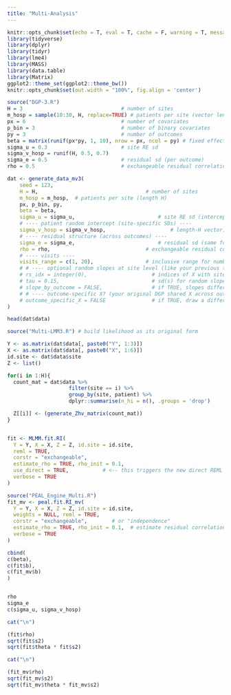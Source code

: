 ```yaml
---
title: "Multi-Analysis"
---
```



```r
knitr::opts_chunk$set(echo = T, eval = T, cache = F, warning = T, message = T)
library(tidyverse)
library(dplyr)
library(tidyr)
library(lme4)
library(MASS)  
library(data.table)
library(Matrix)
ggplot2::theme_set(ggplot2::theme_bw())
knitr::opts_chunk$set(out.width = "100%", fig.align = 'center')
```


```r
source("DGP-3.R")
H = 3                                # number of sites
m_hosp = sample(10:30, H, replace=TRUE) # patients per site (vector length H)
px = 6                               # number of covariates
p_bin = 3                            # number of binary covariates
py = 3                               # number of outcomes
beta = matrix(runif(px*py, 1, 10), nrow = px, ncol = py) # fixed effects
sigma_u = 0.3                        # site RE sd
sigma_v_hosp = runif(H, 0.5, 0.7)
sigma_e = 0.5                        # residual sd (per outcome)
rho = 0.5                            # exchangeable residual correlation across outcomes

dat <- generate_data_mv3(
    seed = 123,
    H = H,                                   # number of sites
    m_hosp = m_hosp,  # patients per site (length H)
    px, p_bin, py,                                
    beta = beta, 
    sigma_u = sigma_u,                           # site RE sd (intercept)
    # ---- patient random intercept (site-specific SDs) ----
    sigma_v_hosp = sigma_v_hosp,                     # length-H vector; if NULL, runif(H, 0.5, 0.7)
    # ---- residual structure (across outcomes) ----
    sigma_e = sigma_e,                           # residual sd (same for all outcomes)
    rho = rho,                               # exchangeable residual correlation across outcomes
    # ---- visits ----
    visits_range = c(1, 20),                 # inclusive range for number of visits per patient
    # # ---- optional random slopes at site level (like your previous template) ----
    # rs_idx = integer(0),                     # indices of X with site-level random slopes (subset of 1:px)
    # tau = 0.15,                              # sd(s) for random slopes (scalar or length(rs_idx))
    # slope_by_outcome = FALSE,                # if TRUE, slopes differ by outcome; else shared across outcomes
    # # ---- outcome-specific X? (your original DGP shared X across outcomes) ----
    # outcome_specific_X = FALSE               # if TRUE, draw a different X for each outcome (still stored once)
)

head(dat$data)
```


```r
source("Multi-LMM3.R") # build likelihood as its original form

Y <- as.matrix(dat$data[, paste0("Y", 1:3)])
X <- as.matrix(dat$data[, paste0("X", 1:6)])
id.site <- dat$data$site
Z <- list()

for(i in 1:H){
  count_mat = dat$data %>%
                    filter(site == i) %>%
                    group_by(site, patient) %>%
                    dplyr::summarise(n_hi = n(), .groups = 'drop')

  Z[[i]] <- (generate_Zhv_matrix(count_mat))
}


fit <- MLMM.fit.RI(
  Y = Y, X = X, Z = Z, id.site = id.site,
  reml = TRUE,
  corstr = "exchangeable",
  estimate_rho = TRUE, rho_init = 0.1,
  use_direct = TRUE,           # <-- this triggers the new direct REML path
  verbose = TRUE
)
```


```r
source("PEAL_Engine_Multi.R")
fit_mv <- peal.fit.RI_mv(
  Y = Y, X = X, Z = Z, id.site = id.site,
  weights = NULL, reml = TRUE,
  corstr = "exchangeable",        # or "independence"
  estimate_rho = TRUE, rho_init = 0.1,  # estimate residual correlation
  verbose = TRUE
)
```


```r
cbind(
c(beta),
c(fit$b),
c(fit_mv$b)
)


rho 
sigma_e
c(sigma_u, sigma_v_hosp)

cat("\n")

(fit$rho)
sqrt(fit$s2)
sqrt(fit$theta * fit$s2)

cat("\n")

(fit_mv$rho)
sqrt(fit_mv$s2)
sqrt(fit_mv$theta * fit_mv$s2)
```




















